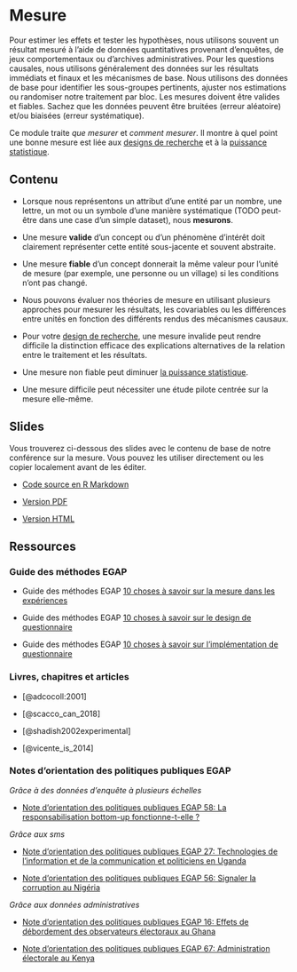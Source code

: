 # Mesure {.tabset}

Pour estimer les effets et tester les hypothèses, nous utilisons souvent un résultat mesuré à l'aide de données quantitatives provenant d'enquêtes, de jeux comportementaux ou d'archives administratives. Pour les questions causales, nous utilisons généralement des données sur les résultats immédiats et finaux et les mécanismes de base. Nous utilisons des données de base pour identifier les sous-groupes pertinents, ajuster nos estimations ou randomiser notre traitement par bloc. Les mesures doivent être valides et fiables. Sachez que les données peuvent être bruitées (erreur aléatoire) et/ou biaisées (erreur systématique).

Ce module traite *que mesurer* et *comment mesurer*. Il montre à quel point une bonne mesure est liée aux [designs de recherche](https://egap.github.io/learningdays-resources/Exercises/design-form.Rmd) et à la [puissance statistique](statistical-power-and-design-diagnosands.html).

## Contenu

 - Lorsque nous représentons un attribut d'une entité par un nombre, une lettre, un mot ou un symbole d'une manière systématique (TODO peut-être dans une case d'un simple dataset), nous **mesurons**.

 - Une mesure **valide** d'un concept ou d'un phénomène d'intérêt doit clairement représenter cette entité sous-jacente et souvent abstraite.

 - Une mesure **fiable** d'un concept donnerait la même valeur pour l'unité de mesure (par exemple, une personne ou un village) si les conditions n'ont pas changé.

 - Nous pouvons évaluer nos théories de mesure en utilisant plusieurs approches pour mesurer les résultats, les covariables ou les différences entre unités en fonction des différents rendus des mécanismes causaux.

 - Pour votre [design de recherche](https://egap.github.io/learningdays-resources/Exercises/design-form.Rmd), une mesure invalide peut rendre difficile la distinction efficace des explications alternatives de la relation entre le traitement et les résultats.

 - Une mesure non fiable peut diminuer [la puissance statistique](statistical-power-and-design-diagnosands.html).
 
 - Une mesure difficile peut nécessiter une étude pilote centrée sur la mesure elle-même.

## Slides

Vous trouverez ci-dessous des slides avec le contenu de base de notre conférence sur la mesure. Vous pouvez les utiliser directement ou les copier localement avant de les éditer.

 - [Code source en R Markdown](https://egap.github.io/learningdays-resources/Slides/measurement-slides.Rmd)

 - [Version PDF](https://egap.github.io/learningdays-resources/Slides/measurement-slides.pdf)

 - [Version HTML](https://egap.github.io/learningdays-resources/Slides/measurement-slides.html)

## Ressources

### Guide des méthodes EGAP

- Guide des méthodes EGAP [10 choses à savoir sur la mesure dans les expériences](https://egap.org/resource/10-things-to-know-about-measurement-in-experiments/)

- Guide des méthodes EGAP [10 choses à savoir sur le design de questionnaire](https://egap.org/resource/10-things-to-know-about-survey-design/)

- Guide des méthodes EGAP [10 choses à savoir sur l'implémentation de questionnaire](https://egap.org/resource/10-things-to-know-about-survey-implementation/)

### Livres, chapitres et articles

 - [@adcocoll:2001]

 - [@scacco_can_2018]
 
 - [@shadish2002experimental]

 - [@vicente_is_2014]

### Notes d'orientation des politiques publiques EGAP

*Grâce à des données d'enquête à plusieurs échelles*

 - [Note d'orientation des politiques publiques EGAP 58: La responsabilisation bottom-up fonctionne-t-elle ?](https://egap.org/resource/does-bottom-up-accountability-work-evidence-from-uganda/)

*Grâce aux sms*

 - [Note d'orientation des politiques publiques EGAP 27: Technologies de l'information et de la communication et politiciens en Uganda](https://egap.org/resource/brief-27-ict-and-politicians-in-uganda/)

 - [Note d'orientation des politiques publiques EGAP 56: Signaler la corruption au Nigéria](https://egap.org/resource/reporting-corruption-in-nigeria-testing-the-effects-of-norms-nudges/)

*Grâce aux données administratives*

 - [Note d'orientation des politiques publiques EGAP 16: Effets de débordement des observateurs électoraux au Ghana](https://egap.org/resource/brief-16-spillover-effects-of-observers-in-ghana/)

 - [Note d'orientation des politiques publiques EGAP 67: Administration électorale au Kenya](https://egap.org/resource/electoral-administration-in-kenya/)
